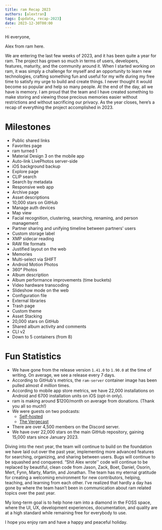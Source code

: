 ```yaml
---
title: ram Recap 2023
authors: [alextran]
tags: [update, recap-2023]
date: 2023-12-30T00:00
---
```


Hi everyone,

Alex from ram here.

We are entering the last few weeks of 2023, and it has been quite a year for ram. The project has grown so much in terms of users, developers, features, maturity, and the community around it. When I started working on ram, it was simply a challenge for myself and an opportunity to learn new technologies, crafting something fun and useful for my wife during my free time to satisfy my urge to build and create things. I never thought it would become so popular and help so many people. At the end of the day, all we have is memory. I am proud that the team and I have created something to make storing and viewing those precious memories easier without restrictions and without sacrificing our privacy. As the year closes, here’s a recap of everything the project accomplished in 2023.

# Milestones

- Public shared links
- Favorites page
- ram turned 1
- Material Design 3 on the mobile app
- Auto-link LivePhotos server-side
- iOS background backup
- Explore page
- CLIP search
- Search by metadata
- Responsive web app
- Archive page
- Asset descriptions
- 10,000 stars on GitHub
- Manage auth devices
- Map view
- Facial recognition, clustering, searching, renaming, and person management
- Partner sharing and unifying timeline between partners' users
- Custom storage label
- XMP sidecar reading
- RAW file formats
- Justified layout on the web
- Memories
- Multi-select via SHIFT
- Android Motion Photos
- 360° Photos
- Album description
- Album performance improvements (time buckets)
- Video hardware transcoding
- Slideshow mode on the web
- Configuration file
- External libraries
- Trash page
- Custom theme
- Asset Stacking
- 20,000 stars on GitHub
- Shared album activity and comments
- CLI v2
- Down to 5 containers (from 8)

# Fun Statistics

- We have gone from the release version `1.41.0` to `1.90.0` at the time of writing. On average, we see a release every 7 days.
- According to GitHub's metrics, the `ram-server` container image has been pulled almost _4 million_ times.
- According to mobile app store metrics, we have 22,000 installations on Android and 6700 installation units on iOS (opt-in only).
- ram is making around $1200/month on average from donations. (Thank you all so much!)
- We were guests on two podcasts:
  - [Self-hosted](https://selfhosted.show/110)
  - [The Vergecast](https://www.theverge.com/23938533/self-hosting-local-first-software-vergecast)
- There are over 4,500 members on the Discord server.
- We have over 22,000 stars on the main GitHub repository, gaining 15,000 stars since January 2023.

Diving into the next year, the team will continue to build on the foundation we have laid out over the past year, implementing more advanced features for searching, organizing, and sharing between users. Bugs will continue to be squashed and conquered. “Shit Alex wrote'' code will continue to be replaced by beautiful, clean code from Jason, Zack, Boet, Daniel, Osorin, Mert, Fynn, Marty, Martin, and Jonathan. The team has my eternal gratitude for creating a welcoming environment for new contributors, helping, teaching, and learning from each other. I’ve realized that hardly a day has gone by where the team hasn’t been in communication about ram related topics over the past year.

My long-term goal is to help hone ram into a diamond in the FOSS space, where the UI, UX, development experiences, documentation, and quality are at a high standard while remaining free for everybody to use.

I hope you enjoy ram and have a happy and peaceful holiday.
